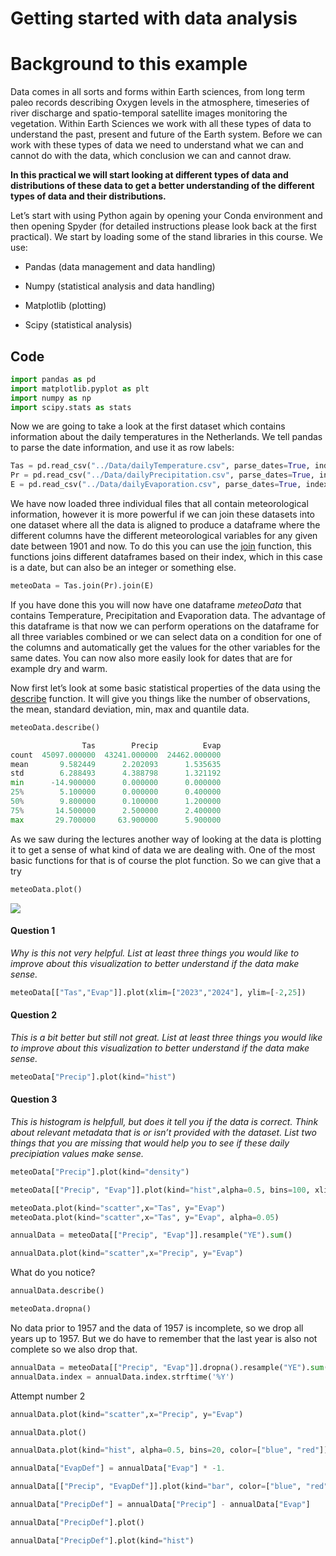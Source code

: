 # Getting started with data analysis

# Background to this example

Data comes in all sorts and forms within Earth sciences, from long term paleo records describing Oxygen levels in the atmosphere, timeseries of river discharge and spatio-temporal satellite images monitoring the vegetation. Within Earth Sciences we work with all these types of data to understand the past, present and future of the Earth system. Before we can work with these types of data we need to understand what we can and cannot do with the data, which conclusion we can and cannot draw.

**In this practical we will start looking at different types of data and distributions of these data to get a better understanding of the different types of data and their distributions.**

Let's start with using Python again by opening your Conda environment and then opening Spyder (for detailed instructions please look back at the first practical). We start by loading some of the stand libraries in this course. We use:

-   Pandas (data management and data handling)

-   Numpy (statistical analysis and data handling)

-   Matplotlib (plotting)

-   Scipy (statistical analysis)

## Code

``` python
import pandas as pd
import matplotlib.pyplot as plt
import numpy as np
import scipy.stats as stats
```

Now we are going to take a look at the first dataset which contains information about the daily temperatures in the Netherlands. We tell pandas to parse the date information, and use it as row labels:

``` python
Tas = pd.read_csv("../Data/dailyTemperature.csv", parse_dates=True, index_col=0)
Pr = pd.read_csv("../Data/dailyPrecipitation.csv", parse_dates=True, index_col=0)
E = pd.read_csv("../Data/dailyEvaporation.csv", parse_dates=True, index_col=0)
```

We have now loaded three individual files that all contain meteorological information, however it is more powerful if we can join these datasets into one dataset where all the data is aligned to produce a dataframe where the different columns have the different meteorological variables for any given date between 1901 and now. To do this you can use the [join](https://pandas.pydata.org/docs/reference/api/pandas.DataFrame.join.html) function, this functions joins different dataframes based on their index, which in this case is a date, but can also be an integer or something else.

``` python
meteoData = Tas.join(Pr).join(E)
```

If you have done this you will now have one dataframe *meteoData* that contains Temperature, Precipitation and Evaporation data. The advantage of this dataframe is that now we can perform operations on the dataframe for all three variables combined or we can select data on a condition for one of the columns and automatically get the values for the other variables for the same dates. You can now also more easily look for dates that are for example dry and warm.

Now first let's look at some basic statistical properties of the data using the [describe](https://pandas.pydata.org/docs/reference/api/pandas.DataFrame.describe.html) function. It will give you things like the number of observations, the mean, standard deviation, min, max and quantile data.

``` python
meteoData.describe()

                Tas        Precip          Evap
count  45097.000000  43241.000000  24462.000000
mean       9.582449      2.202093      1.535635
std        6.288493      4.388798      1.321192
min      -14.900000      0.000000      0.000000
25%        5.100000      0.000000      0.400000
50%        9.800000      0.100000      1.200000
75%       14.500000      2.500000      2.400000
max       29.700000     63.900000      5.900000
```

As we saw during the lectures another way of looking at the data is plotting it to get a sense of what kind of data we are dealing with. One of the most basic functions for that is of course the plot function. So we can give that a try

``` python
meteoData.plot()
```

![](images/clipboard-732086209.png)

#### Question 1

*Why is this not very helpful. List at least three things you would like to improve about this visualization to better understand if the data make sense.*

``` python
meteoData[["Tas","Evap"]].plot(xlim=["2023","2024"], ylim=[-2,25])
```

#### Question 2

*This is a bit better but still not great. List at least three things you would like to improve about this visualization to better understand if the data make sense.*

``` python
meteoData["Precip"].plot(kind="hist")
```

#### Question 3

*This is histogram is helpfull, but does it tell you if the data is correct. Think about relevant metadata that is or isn't provided with the dataset. List two things that you are missing that would help you to see if these daily precipiation values make sense.*

``` python
meteoData["Precip"].plot(kind="density")
```

``` python
meteoData[["Precip", "Evap"]].plot(kind="hist",alpha=0.5, bins=100, xlim=[0,30])
```

``` python
meteoData.plot(kind="scatter",x="Tas", y="Evap")
meteoData.plot(kind="scatter",x="Tas", y="Evap", alpha=0.05)
```

``` python
annualData = meteoData[["Precip", "Evap"]].resample("YE").sum()
```

``` python
annualData.plot(kind="scatter",x="Precip", y="Evap")
```

What do you notice?

``` python
annualData.describe()
```

``` python
meteoData.dropna()
```

No data prior to 1957 and the data of 1957 is incomplete, so we drop all years up to 1957. But we do have to remember that the last year is also not complete so we also drop that.

``` python
annualData = meteoData[["Precip", "Evap"]].dropna().resample("YE").sum().loc["1958":"2023"]
annualData.index = annualData.index.strftime('%Y')
```

Attempt number 2

``` python
annualData.plot(kind="scatter",x="Precip", y="Evap")
```

``` python
annualData.plot()
```

``` python
annualData.plot(kind="hist", alpha=0.5, bins=20, color=["blue", "red"])
```

``` python
annualData["EvapDef"] = annualData["Evap"] * -1.
```

``` python
annualData[["Precip", "EvapDef"]].plot(kind="bar", color=["blue", "red"], stacked=True)
```

``` python
annualData["PrecipDef"] = annualData["Precip"] - annualData["Evap"]
```

``` python
annualData["PrecipDef"].plot()
```

``` python
annualData["PrecipDef"].plot(kind="hist")
```
